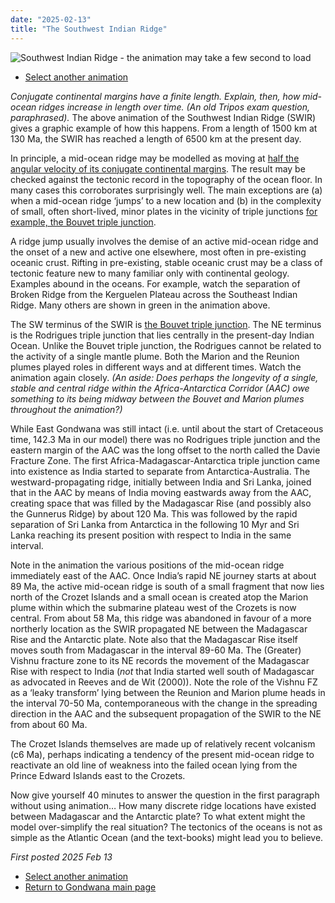 ```yaml
---
date: "2025-02-13"
title: "The Southwest Indian Ridge"
---
```


![Southwest Indian Ridge - the animation may take a few second to load](http://www.reeves.nl/upload/swir3-17cm-lt20mb.gif)

 * [Select another animation](../animations)

*Conjugate continental margins have a finite length.  Explain, then, how mid-ocean ridges increase in length over time. (An old Tripos exam question, paraphrased).*
The above animation of the Southwest Indian Ridge (SWIR) gives a graphic example of how this happens.  From a length of 1500 km at 130 Ma, the SWIR has reached a length of 6500 km at the present day.

In principle, a mid-ocean ridge may be modelled as moving at [half the angular velocity of its conjugate continental margins](https://www.reeves.nl/gondwana/mid-ocean-ridges).  The result may be checked against the tectonic record in the topography of the ocean floor.  In many cases this corroborates surprisingly well.  The main exceptions are (a) when a mid-ocean ridge ‘jumps’ to a new location and (b) in the complexity of small, often short-lived, minor plates in the vicinity of triple junctions [for example, the Bouvet triple junction](https://www.reeves.nl/gondwana/aac-anim-1).

A ridge jump usually involves the demise of an active mid-ocean ridge and the onset of a new and active one elsewhere, most often in pre-existing oceanic crust.  Rifting in pre-existing, stable oceanic crust may be a class of tectonic feature new to many familiar only with continental geology.  Examples abound in the oceans.  For example, watch the separation of Broken Ridge from the Kerguelen Plateau across the Southeast Indian Ridge.  Many others are shown in green in the animation above.

The SW terminus of the SWIR is [the Bouvet triple junction](https://www.reeves.nl/gondwana/aac-anim-1).  The NE terminus is the Rodrigues triple junction that lies centrally in the present-day Indian Ocean.  Unlike the Bouvet triple junction, the Rodrigues cannot be related to the activity of a single mantle plume.  Both the Marion and the Reunion plumes played roles in different ways and at different times.  Watch the animation again closely.  *(An aside: Does perhaps the longevity of a single, stable and central ridge within the Africa-Antarctica Corridor (AAC) owe something to its being midway between the Bouvet and Marion plumes throughout the animation?)*

While East Gondwana was still intact (i.e. until about the start of Cretaceous time, 142.3 Ma in our model) there was no Rodrigues triple junction and the eastern margin of the AAC was the long offset to the north called the Davie Fracture Zone.  The first Africa-Madagascar-Antarctica triple junction came into existence as India started to separate from Antarctica-Australia. The westward-propagating ridge, initially between India and Sri Lanka, joined that in the AAC by means of India moving eastwards away from the AAC, creating space that was filled by the Madagascar Rise (and possibly also the Gunnerus Ridge) by about 120 Ma. This was followed by the rapid separation of Sri Lanka from Antarctica in the following 10 Myr and Sri Lanka reaching its present position with respect to India in the same interval.

Note in the animation the various positions of the mid-ocean ridge immediately east of the AAC.  Once India’s rapid NE journey starts at about 89 Ma, the active mid-ocean ridge is south of a small fragment that now lies north of the Crozet Islands and a small ocean is created atop the Marion plume within which the submarine plateau west of the Crozets is now central.  From about 58 Ma, this ridge was abandoned in favour of a more northerly location as the SWIR propagated NE between the Madagascar Rise and the Antarctic plate.  Note also that the Madagascar Rise itself moves south from Madagascar in the interval 89-60 Ma.  The (Greater) Vishnu fracture zone to its NE records the movement of the Madagascar Rise with respect to India (*not* that India started well south of Madagascar as advocated in Reeves and de Wit (2000)).  Note the role of the Vishnu FZ as a ‘leaky transform’ lying between the Reunion and Marion plume heads in the interval 70-50 Ma, contemporaneous with the change in the spreading direction in the AAC and the subsequent propagation of the SWIR to the NE from about 60 Ma.

The Crozet Islands themselves are made up of relatively recent volcanism (c6 Ma), perhaps indicating a tendency of the present mid-ocean ridge to reactivate an old line of weakness into the failed ocean lying from the Prince Edward Islands east to the Crozets.

Now give yourself 40 minutes to answer the question in the first paragraph without using animation…  How many discrete ridge locations have existed between Madagascar and the Antarctic plate?  To what extent might the model over-simplify the real situation? The tectonics of the oceans is not as simple as the Atlantic Ocean (and the text-books) might lead you to believe.

*First posted 2025 Feb 13*
 
 * [Select another animation](../animations)
 * [Return to Gondwana main page](../../gondwana)
